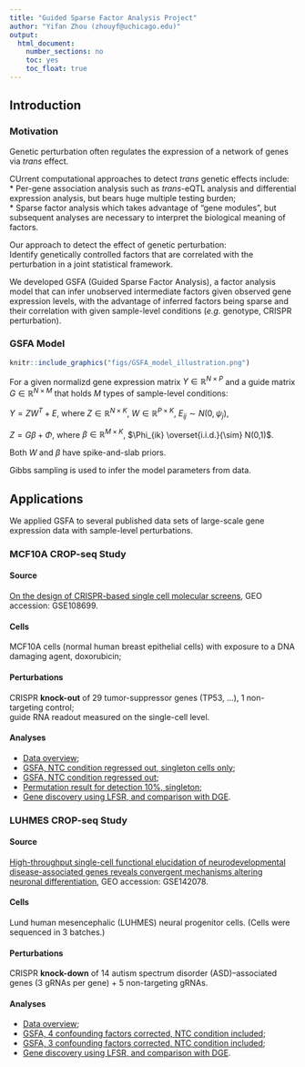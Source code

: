 ```yaml
---
title: "Guided Sparse Factor Analysis Project"
author: "Yifan Zhou (zhouyf@uchicago.edu)"
output:
  html_document:
    number_sections: no
    toc: yes
    toc_float: true
---
```


## Introduction

### Motivation

Genetic perturbation often regulates the expression of a network of genes via _trans_ effect.

CUrrent computational approaches to detect _trans_ genetic effects include:   
* Per-gene association analysis such as _trans_-eQTL analysis and differential expression analysis, but bears huge multiple testing burden;   
* Sparse factor analysis which takes advantage of "gene modules", but subsequent analyses are necessary to interpret the biological meaning of factors.

Our approach to detect the effect of genetic perturbation:   
Identify genetically controlled factors that are correlated with the perturbation in a joint statistical framework.

We developed GSFA (Guided Sparse Factor Analysis), a factor analysis model that can infer unobserved intermediate factors given observed gene expression levels, with the advantage of inferred factors being sparse and their correlation with given sample-level conditions (_e.g._ genotype, CRISPR perturbation).

### GSFA Model

```r
knitr::include_graphics("figs/GSFA_model_illustration.png")
```

For a given normalizd gene expression matrix $Y \in \mathbb{R}^{N \times P}$ and a guide matrix $G \in \mathbb{R}^{N \times M}$ that holds $M$ types of sample-level conditions:

$Y = ZW^T+E$, where $Z \in \mathbb{R}^{N \times K}$, $W \in \mathbb{R}^{P \times K}$, $E_{ij} \sim N(0,\psi_j)$,

$Z = G \beta + \Phi$, where $\beta \in \mathbb{R}^{M \times K}$, $\Phi_{ik} \overset{i.i.d.}{\sim} N(0,1)$.

Both $W$ and $\beta$ have spike-and-slab priors.

Gibbs sampling is used to infer the model parameters from data.

## Applications

We applied GSFA to several published data sets of large-scale gene expression data with sample-level perturbations.

### MCF10A CROP-seq Study

#### Source
[On the design of CRISPR-based single cell molecular screens](https://www.ncbi.nlm.nih.gov/pmc/articles/PMC5882576/), GEO accession: GSE108699.

#### Cells
MCF10A cells (normal human breast epithelial cells) with exposure to a DNA damaging agent, doxorubicin;

#### Perturbations
CRISPR **knock-out** of 29 tumor-suppressor genes (TP53, ...), 1 non-targeting control;    
guide RNA readout measured on the single-cell level.

#### Analyses
* [Data overview](MCF10A_overview.html);
* [GSFA, NTC condition regressed out, singleton cells only](MCF10A_gsfa_all_markers_detect_01_singleton.html);
* [GSFA, NTC condition regressed out](MCF10A_gsfa_all_markers_detect_01_noNTC.html);
* [Permutation result for detection 10%, singleton](MCF10A_permutation_detect_01_singleton.html);
* [Gene discovery using LFSR, and comparison with DGE](MCF10A_lfsr.html).

### LUHMES CROP-seq Study

#### Source
[High-throughput single-cell functional elucidation of neurodevelopmental disease-associated genes reveals convergent mechanisms altering neuronal differentiation](https://genome.cshlp.org/content/30/9/1317.full), GEO accession: GSE142078.

#### Cells
Lund human mesencephalic (LUHMES) neural progenitor cells. (Cells were sequenced in 3 batches.)

#### Perturbations
CRISPR **knock-down** of 14 autism spectrum disorder (ASD)–associated genes (3 gRNAs per gene) + 5 non-targeting gRNAs.

#### Analyses
* [Data overview](LUHMES_overview.html);
* [GSFA, 4 confounding factors corrected, NTC condition included](LUHMES_merged_new.gsfa_all_markers_detect_01.html);
* [GSFA, 3 confounding factors corrected, NTC condition included](LUHMES_merged.gsfa_all_markers_detect_01.html);
* [Gene discovery using LFSR, and comparison with DGE](LUHMES_lfsr.html).
